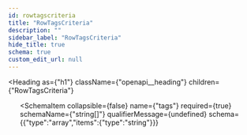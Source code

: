 ```yaml
---
id: rowtagscriteria
title: "RowTagsCriteria"
description: ""
sidebar_label: "RowTagsCriteria"
hide_title: true
schema: true
custom_edit_url: null
---
```



<Heading
  as={"h1"}
  className={"openapi__heading"}
  children={"RowTagsCriteria"}
>
</Heading>





<ul>
  <SchemaItem
    collapsible={false}
    name={"operator"}
    required={true}
    schemaName={"Operator (string)"}
    qualifierMessage={"**Possible values:** [`OPERATOR_UNSPECIFIED`, `OPERATOR_HAS_ANY`, `OPERATOR_HAS_ALL`, `OPERATOR_HAS_NONE`]"}
    schema={{"type":"string","enum":["OPERATOR_UNSPECIFIED","OPERATOR_HAS_ANY","OPERATOR_HAS_ALL","OPERATOR_HAS_NONE"],"title":"Operator"}}
  >
    
  </SchemaItem><SchemaItem
    collapsible={false}
    name={"tags"}
    required={true}
    schemaName={"string[]"}
    qualifierMessage={undefined}
    schema={{"type":"array","items":{"type":"string"}}}
  >
    
  </SchemaItem>
</ul>
            